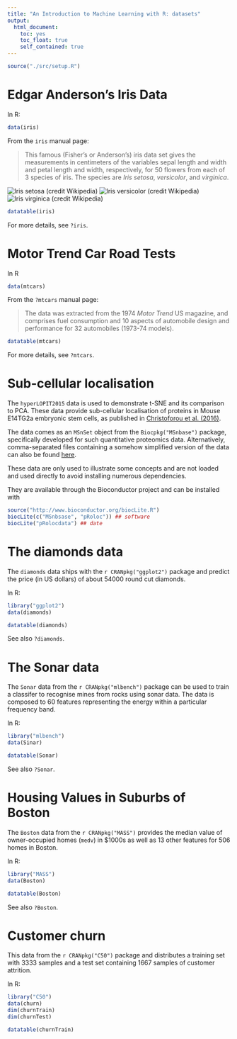 ```yaml
---
title: "An Introduction to Machine Learning with R: datasets"
output:
  html_document:
    toc: yes
    toc_float: true
    self_contained: true
---
```


```r
source("./src/setup.R")
```

# Edgar Anderson's Iris Data

In R:

```r
data(iris)
```
From the `iris` manual page:

> This famous (Fisher's or Anderson's) iris data set gives the
> measurements in centimeters of the variables sepal length and width
> and petal length and width, respectively, for 50 flowers from each
> of 3 species of iris.  The species are *Iris setosa*, *versicolor*,
> and *virginica*.

![Iris setosa  (credit Wikipedia)](https://upload.wikimedia.org/wikipedia/commons/thumb/5/56/Kosaciec_szczecinkowaty_Iris_setosa.jpg/220px-Kosaciec_szczecinkowaty_Iris_setosa.jpg)
![Iris versicolor  (credit Wikipedia)](https://upload.wikimedia.org/wikipedia/commons/thumb/4/41/Iris_versicolor_3.jpg/220px-Iris_versicolor_3.jpg)
![Iris virginica  (credit Wikipedia)](https://upload.wikimedia.org/wikipedia/commons/thumb/9/9f/Iris_virginica.jpg/220px-Iris_virginica.jpg)


```r
datatable(iris)
```

For more details, see `?iris`.

# Motor Trend Car Road Tests

In R

```r
data(mtcars)
```

From the `?mtcars` manual page:

> The data was extracted from the 1974 *Motor Trend* US magazine, and
> comprises fuel consumption and 10 aspects of automobile design and
> performance for 32 automobiles (1973-74 models).



```r
datatable(mtcars)
```

For more details, see `?mtcars`.

# Sub-cellular localisation

The `hyperLOPIT2015` data is used to demonstrate t-SNE and its
comparison to PCA. These data provide sub-cellular localisation of
proteins in Mouse E14TG2a embryonic stem cells, as published
in [Christoforou et al. (2016)](https://doi.org/10.1038/ncomms9992).

The data comes as an `MSnSet` object from the `Biocpkg("MSnbase")`
package, specifically developed for such quantitative proteomics
data. Alternatively, comma-separated files containing a somehow
simplified version of the data can also be
found [here](https://github.com/lgatto/hyperLOPIT-csvs/). 

These data are only used to illustrate some concepts and are not
loaded and used directly to avoid installing numerous dependencies. 

They are available through the Bioconductor project and can be
installed with

```r
source("http://www.bioconductor.org/biocLite.R")
biocLite(c("MSnbsase", "pRoloc")) ## software
biocLite("pRolocdata") ## date
```

# The diamonds data 

The `diamonds` data ships with the `r CRANpkg("ggplot2")` package and
predict the price (in US dollars) of about 54000 round cut diamonds.


In R:

```r
library("ggplot2")
data(diamonds)
```

```r
datatable(diamonds)
```

See also `?diamonds`.

# The Sonar data

The `Sonar` data from the `r CRANpkg("mlbench")` package can be used
to train a classifer to recognise mines from rocks using sonar
data. The data is composed to 60 features representing the energy
within a particular frequency band.

In R:

```r
library("mlbench")
data(Sinar)
```

```r
datatable(Sonar)
```

See also `?Sonar`.

# Housing Values in Suburbs of Boston

The `Boston` data from the `r CRANpkg("MASS")` provides the median
value of owner-occupied homes (`medv`) in $1000s as well as 13 other
features for 506 homes in Boston.

In R:

```r
library("MASS")
data(Boston)
```


```r
datatable(Boston)
```

See also `?Boston`.

# Customer churn

This data from the `r CRANpkg("C50")` package and distributes a
training set with 3333 samples and a test set containing 1667 samples
of customer attrition.

In R:

```r
library("C50")
data(churn)
dim(churnTrain)
dim(churnTest)
```


```r
datatable(churnTrain)
```
